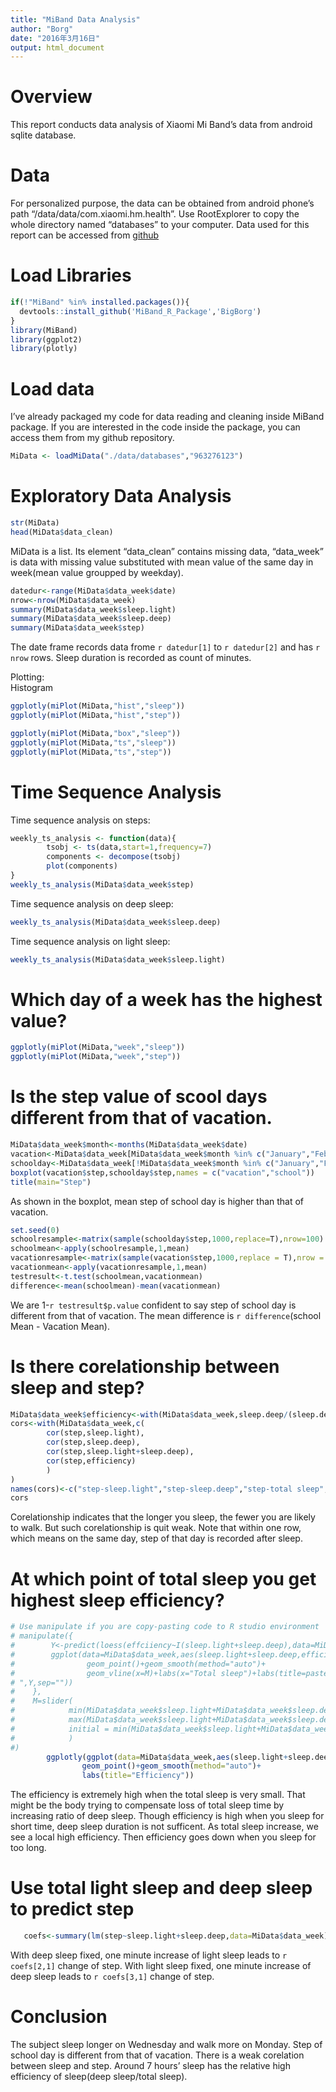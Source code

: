 ```yaml
---
title: "MiBand Data Analysis"
author: "Borg"
date: "2016年3月16日"
output: html_document
---
```

# Overview
This report conducts data analysis of Xiaomi Mi Band's data from android sqlite database. 

# Data
For personalized purpose, the data can be obtained from android phone's path "/data/data/com.xiaomi.hm.health". Use RootExplorer to copy the whole directory named "databases" to your computer. Data used for this report can be accessed from [github](https://github.com/BigBorg/MiBand_Products)

# Load Libraries  
```r
if(!"MiBand" %in% installed.packages()){
  devtools::install_github('MiBand_R_Package','BigBorg')
}
library(MiBand)
library(ggplot2)
library(plotly)
```

# Load data
I've already packaged my code for data reading and cleaning inside MiBand package. If you are interested in the code inside the package, you can access them from my github repository.

```r
MiData <- loadMiData("./data/databases","963276123")
```

  
# Exploratory Data Analysis

```r
str(MiData)
head(MiData$data_clean)
```  
MiData is a list. Its element "data_clean" contains missing data, "data_week" is data with missing value substituted with mean value of the same day in week(mean value groupped by weekday).

```r
datedur<-range(MiData$data_week$date)
nrow<-nrow(MiData$data_week)
summary(MiData$data_week$sleep.light)
summary(MiData$data_week$sleep.deep)
summary(MiData$data_week$step)
```  
The date frame records data frome `r datedur[1]` to `r datedur[2]` and has `r nrow` rows. Sleep duration is recorded as count of minutes.  
  
Plotting:  
Histogram
```r
ggplotly(miPlot(MiData,"hist","sleep"))
ggplotly(miPlot(MiData,"hist","step"))
```  


```r
ggplotly(miPlot(MiData,"box","sleep"))
ggplotly(miPlot(MiData,"ts","sleep"))
ggplotly(miPlot(MiData,"ts","step"))
```  

# Time Sequence Analysis  
Time sequence analysis on steps:
```r
weekly_ts_analysis <- function(data){
        tsobj <- ts(data,start=1,frequency=7)
        components <- decompose(tsobj)
        plot(components)
}
weekly_ts_analysis(MiData$data_week$step)
```  
  
Time sequence analysis on deep sleep:
```r
weekly_ts_analysis(MiData$data_week$sleep.deep)
```
  
Time sequence analysis on light sleep:
```r
weekly_ts_analysis(MiData$data_week$sleep.light)
```
  
# Which day of a week has the highest value?
```r
ggplotly(miPlot(MiData,"week","sleep"))
ggplotly(miPlot(MiData,"week","step"))
```  

# Is the step value of scool days different from that of vacation.
```r
MiData$data_week$month<-months(MiData$data_week$date)
vacation<-MiData$data_week[MiData$data_week$month %in% c("January","February","July","August"),]
schoolday<-MiData$data_week[!MiData$data_week$month %in% c("January","February","July","August"),]
boxplot(vacation$step,schoolday$step,names = c("vacation","school"))
title(main="Step")
```  
  
As shown in the boxplot, mean step of school day is higher than that of vacation.

```r
set.seed(0)
schoolresample<-matrix(sample(schoolday$step,1000,replace=T),nrow=100)
schoolmean<-apply(schoolresample,1,mean)
vacationresample<-matrix(sample(vacation$step,1000,replace = T),nrow = 100)
vacationmean<-apply(vacationresample,1,mean)
testresult<-t.test(schoolmean,vacationmean)
difference<-mean(schoolmean)-mean(vacationmean)
```
We are 1-`r testresult$p.value` confident to say step of school day is different from that of vacation. The mean difference is `r difference`(school Mean - Vacation Mean).

# Is there corelationship between sleep and step?

```r
MiData$data_week$efficiency<-with(MiData$data_week,sleep.deep/(sleep.deep+sleep.light))
cors<-with(MiData$data_week,c(
        cor(step,sleep.light),
        cor(step,sleep.deep),
        cor(step,sleep.light+sleep.deep),
        cor(step,efficiency)
        )
)
names(cors)<-c("step-sleep.light","step-sleep.deep","step-total sleep","step-efficiency")
cors
```  
Corelationship indicates that the longer you sleep, the fewer you are likely to walk. But such corelationship is quit weak. Note that within one row, which means on the same day, step of that day is recorded after sleep.

# At which point of total sleep you get highest sleep efficiency?
```r
# Use manipulate if you are copy-pasting code to R studio environment
# manipulate({
#        Y<-predict(loess(effciiency~I(sleep.light+sleep.deep),data=MiData$data_week),M)
#        ggplot(data=MiData$data_week,aes(sleep.light+sleep.deep,efficiency))+
#                geom_point()+geom_smooth(method="auto")+
#                geom_vline(x=M)+labs(x="Total sleep")+labs(title=paste("Efficiency: 
# ",Y,sep=""))
#    },
#    M=slider(
#            min(MiData$data_week$sleep.light+MiData$data_week$sleep.deep),
#            max(MiData$data_week$sleep.light+MiData$data_week$sleep.deep),
#            initial = min(MiData$data_week$sleep.light+MiData$data_week$sleep.deep)
#            )
#)
        ggplotly(ggplot(data=MiData$data_week,aes(sleep.light+sleep.deep,efficiency))+
                geom_point()+geom_smooth(method="auto")+
                labs(title="Efficiency"))
```  

The efficiency is extremely high when the total sleep is very small. That might be the body trying to compensate loss of total sleep time by increasing ratio of deep sleep. Though efficiency is high when you sleep for short time, deep sleep duration is not sufficent. As total sleep increase, we see a local high efficiency. Then efficiency goes down when you sleep for too long.

# Use total light sleep and deep sleep to predict step
```r
   coefs<-summary(lm(step~sleep.light+sleep.deep,data=MiData$data_week))$coefficient
```  
  
With deep sleep fixed, one minute increase of light sleep leads to `r coefs[2,1]` change of step. With light sleep fixed, one minute increase of deep sleep leads to `r coefs[3,1]` change of step.
  
# Conclusion
The subject sleep longer on Wednesday and walk more on Monday. Step of school day is different from that of vacation. There is a weak corelation between sleep and step. Around 7 hours' sleep has the relative high efficiency of sleep(deep sleep/total sleep). 